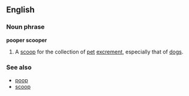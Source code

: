 ==English==
===Noun phrase===
'''pooper scooper'''
#A [[scoop]] for the collection of [[pet]] [[excrement]], especially that of [[dog]]s.

===See also=== 
* [[poop]]
* [[scoop]]